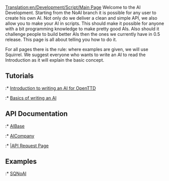 [[Translation:en/Development/Script/Main Page]]
Welcome to the AI Development. Starting from the NoAI branch it is possible for any user to create his own AI. Not only do we deliver a clean and simple API, we also allow you to make your AI in scripts. This should make it possible for anyone with a bit programming knowledge to make pretty good AIs. Also should it challenge people to build better AIs then the ones we currently have in 0.5 release. This page is all about telling you how to do it.

For all pages there is the rule: where examples are given, we will use Squirrel. We suggest everyone who wants to write an AI to read the Introduction as it will explain the basic concept.

==Tutorials==
:* [[en/Development/Script/Introduction|Introduction to writing an AI for OpenTTD]]
:* [[en/Development/Script/Basics|Basics of writing an AI]]

==API Documentation==
:* [[en/AI/Base|AIBase]]
:* [[en/AI/Company|AICompany]]
:* [[en/AI/API Request||API Request Page]]

==Examples==
:* [[en/AI/Example/SQNoAI|SQNoAI]]